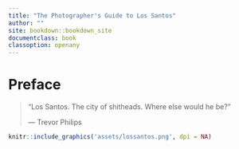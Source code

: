 ```yaml
---
title: "The Photographer's Guide to Los Santos"
author: ""
site: bookdown::bookdown_site
documentclass: book
classoption: openany
---
```


# Preface {-}

> "Los Santos. The city of shitheads. Where else would he be?"
>
> --- Trevor Philips


```r
knitr::include_graphics('assets/lossantos.png', dpi = NA)
```
